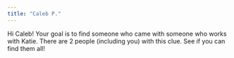 ```yaml
---
title: "Caleb P."
---
```


Hi Caleb! Your goal is to find someone who came with someone who works with Katie. There are 2 people (including you) with this clue. See if you can find them all!
